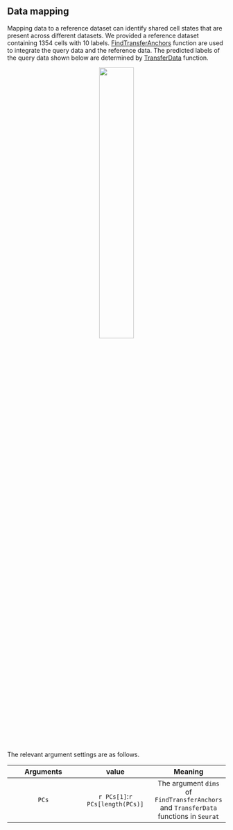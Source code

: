 ## Data mapping

Mapping data to a reference dataset can identify shared cell states that are present across different datasets. We provided a reference dataset containing 1354 cells with 10 labels. [FindTransferAnchors](https://satijalab.org/seurat/reference/findtransferanchors) function are used to integrate the query data and the reference data. The predicted labels of the query data shown below are determined by [TransferData](https://satijalab.org/seurat/reference/transferdata) function. 

<center>
    <img src="..\\Step7.Query_data\\predicted.id.png" width="40%"/>
</center>

The relevant argument settings are as follows.

| Arguments | value | &nbsp;&nbsp;&nbsp;&nbsp; Meaning &nbsp;&nbsp;&nbsp;&nbsp; |
| :---: | :---: | :---: |
| `PCs` | `r PCs[1]`:`r PCs[length(PCs)]` | The argument `dims` of `FindTransferAnchors` and `TransferData` functions in `Seurat` |
